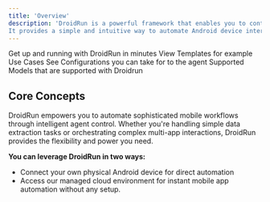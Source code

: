 ```yaml
---
title: 'Overview'
description: 'DroidRun is a powerful framework that enables you to control Android devices through an LLM agent.
It provides a simple and intuitive way to automate Android device interactions using natural language commands.'
---
```


<CardGroup cols={2}>
  <Card title="Quickstart" icon="rocket" href="/v3/quickstart">
    Get up and running with DroidRun in minutes
  </Card>
    <Card title="Examples" icon="code" href="/v3/examples">
   View Templates for example Use Cases
  </Card>
  <Card title="Agent Settings" icon="robot" href="/v3/concepts/agent">
   See Configurations you can take for to the agent
  </Card>
    <Card title="Supported LLMs" icon="brain" href="/v3/concepts/models">
   Supported Models that are supported with Droidrun
  </Card>
</CardGroup>

## Core Concepts

DroidRun empowers you to automate sophisticated mobile workflows through intelligent agent control. Whether you're handling simple data extraction tasks or orchestrating complex multi-app interactions, DroidRun provides the flexibility and power you need.

**You can leverage DroidRun in two ways:**

 - Connect your own physical Android device for direct automation
 - Access our managed cloud environment for instant mobile app automation without any setup.
 